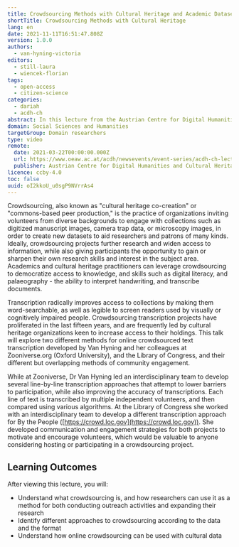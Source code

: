 ```yaml
---
title: Crowdsourcing Methods with Cultural Heritage and Academic Datasets
shortTitle: Crowdsourcing Methods with Cultural Heritage
lang: en
date: 2021-11-11T16:51:47.808Z
version: 1.0.0
authors:
  - van-hyning-victoria
editors:
  - still-laura
  - wiencek-florian
tags:
  - open-access
  - citizen-science
categories:
  - dariah
  - acdh-ch
abstract: In this lecture from the Austrian Centre for Digital Humanities and Cultural Heritage (ACDH-CH), Victoria Van Hyning explores the possibilities of crowdsourcing as "cultural heritage co-creation" or "commons-based peer production", expanding on the need for further comparative analysis of design and engagement strategies for crowdsourcing projects, their resulting data and possible applications for these data in Machine Learning training sets.
domain: Social Sciences and Humanities
targetGroup: Domain researchers
type: video
remote:
  date: 2021-03-22T00:00:00.000Z
  url: https://www.oeaw.ac.at/acdh/newsevents/event-series/acdh-ch-lecture-62
  publisher: Austrian Centre for Digital Humanities and Cultural Heritage (ACDH-CH)
licence: ccby-4.0
toc: false
uuid: oI2kkoU_u0sgP9NVrrAs4
---
```


Crowdsourcing, also known as "cultural heritage co-creation" or "commons-based peer production," is the practice of organizations inviting volunteers from diverse backgrounds to engage with collections such as digitized manuscript images, camera trap data, or microscopy images, in order to create new datasets to aid researchers and patrons of many kinds. Ideally, crowdsourcing projects further research and widen access to information, while also giving participants the opportunity to gain or sharpen their own research skills and interest in the subject area. Academics and cultural heritage practitioners can leverage crowdsourcing to democratize access to knowledge, and skills such as digital literacy, and palaeography - the ability to interpret handwriting, and transcribe documents.

Transcription radically improves access to collections by making them word-searchable, as well as legible to screen readers used by visually or cognitively impaired people. Crowdsourcing transcription projects have proliferated in the last fifteen years, and are frequently led by cultural heritage organizations keen to increase access to their holdings. This talk will explore two different methods for online crowdsourced text transcription developed by Van Hyning and her colleagues at Zooniverse.org (Oxford University), and the Library of Congress, and their different but overlapping methods of community engagement.

While at Zooniverse, Dr Van Hyning led an interdisciplinary team to develop several line-by-line transcription approaches that attempt to lower barriers to participation, while also improving the accuracy of transcriptions. Each line of text is transcribed by multiple independent volunteers, and then compared using various algorithms. At the Library of Congress she worked with an interdisciplinary team to develop a different transcription approach for By the People ([https://crowd.loc.gov](https://crowd.loc.gov)). She developed communication and engagement strategies for both projects to motivate and encourage volunteers, which would be valuable to anyone considering hosting or participating in a crowdsourcing project.

## Learning Outcomes

After viewing this lecture, you will:

* Understand what crowdsourcing is, and how researchers can use it as a method for both conducting outreach activities and expanding their research
* Identify different approaches to crowdsourcing according to the data and the format
* Understand how online crowdsourcing can be used with cultural data

<VideoCard provider="youtube" id="otX_S2ISRq4" title="Crowdsourcing Methods with Cultural Heritage and Academic Datasets" subtitle="Click here to view" image="images/acdh-ch-video.png" />
